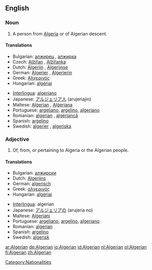 ==English==

===Noun===
{{en-noun}}

# A person from [[Algeria]] or of Algerian descent.

====Translations====
{{trans-top|from Algeria}}
* Bulgarian: [[алжирец]] {{m}}, [[алжирка]] {{f}}
* Czech: [[Alžířan]] {{m}}, [[Alžířanka]] {{f}}
* Dutch: [[Algerijn]] {{m}}, [[Algerijnse]] {{f}}
* German: [[Algerier]] {{m}}, [[Algerierin]] {{f}}
* Greek: [[Αλγερινός]]
* Hungarian: [[algériai]]
{{trans-mid}}
* [[Interlingua]]: [[algeriano]]
* Japanese: [[アルジェリア人]] (arujeriajin)
* Maltese: [[Alġerjan]] {{m}}, [[Alġerjana]] {{f}}
* Portuguese: [[argeliano]], [[argelino]], [[algeriano]]
* Romanian: [[algerian]] {{m}}, [[algeriancă]] {{f}}
* Spanish: [[argelino]] {{m|f}}
* Swedish: [[algerier]] {{m}}, [[algeriska]] {{f}}
{{trans-bottom}}

===Adjective===
{{en-adj}}

# Of, from, or pertaining to Algeria or the Algerian people.

====Translations====
{{trans-top|of Algeria or its people}}
* Bulgarian: [[алжирски]]
* Dutch: [[Algerijns]]
* German: [[algerisch]]
* Greek: [[αλγερινός]]
* Hungarian: [[algériai]]
{{trans-mid}}
* [[Interlingua]]: algerian
* Japanese: [[アルジェリアの]] (arujeria no)
* Maltese: [[Alġerjani]] {{p}}
* Portuguese: [[argeliano]], [[argelino]], [[algeriano]]
* Romanian: [[algerian]]
* Spanish: [[argelino]]
* Swedish: [[algerisk]]
{{trans-bottom}}

[[Category:Nationalities]]

[[ar:Algerian]]
[[de:Algerian]]
[[io:Algerian]]
[[id:Algerian]]
[[nl:Algerian]]
[[pl:Algerian]]
[[fi:Algerian]]
[[zh:Algerian]]